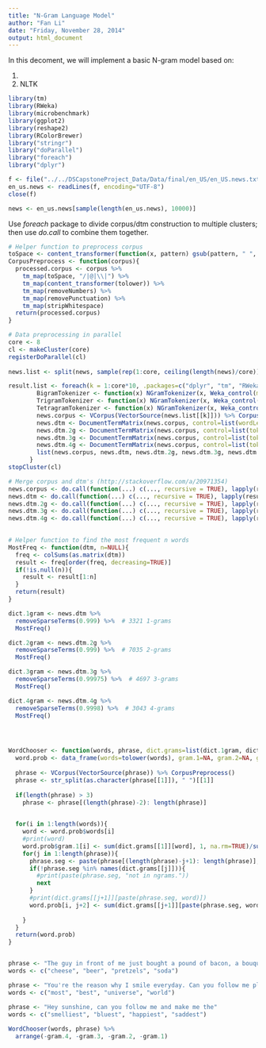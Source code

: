 ```yaml
---
title: "N-Gram Language Model"
author: "Fan Li"
date: "Friday, November 28, 2014"
output: html_document
---
```


In this decoment, we will implement a basic N-gram model based on:

1. 
2. NLTK

```r
library(tm)
library(RWeka)
library(microbenchmark)
library(ggplot2)
library(reshape2)
library(RColorBrewer)
library("stringr")
library("doParallel")
library("foreach")
library("dplyr")

f <- file("../../DSCapstoneProject_Data/Data/final/en_US/en_US.news.txt", "rb")
en_us.news <- readLines(f, encoding="UTF-8")
close(f)

news <- en_us.news[sample(length(en_us.news), 10000)]

```

Use *foreach* package to divide corpus/dtm construction to multiple clusters; then use *do.call* to combine them together.

```r
# Helper function to preprocess corpus
toSpace <- content_transformer(function(x, pattern) gsub(pattern, " ", x))
CorpusPreprocess <- function(corpus){
  processed.corpus <- corpus %>%
    tm_map(toSpace, "/|@|\\|") %>%
    tm_map(content_transformer(tolower)) %>%
    tm_map(removeNumbers) %>%
    tm_map(removePunctuation) %>%
    tm_map(stripWhitespace)
  return(processed.corpus)
}

# Data preprocessing in parallel
core <- 8
cl <- makeCluster(core)
registerDoParallel(cl)
  
news.list <- split(news, sample(rep(1:core, ceiling(length(news)/core))[1:length(news)]))

result.list <- foreach(k = 1:core*10, .packages=c("dplyr", "tm", "RWeka")) %dopar% {
        BigramTokenizer <- function(x) NGramTokenizer(x, Weka_control(min = 2, max = 2))
        TrigramTokenizer <- function(x) NGramTokenizer(x, Weka_control(min = 3, max = 3))
        TetragramTokenizer <- function(x) NGramTokenizer(x, Weka_control(min = 4, max = 4))
        news.corpus <- VCorpus(VectorSource(news.list[[k]])) %>% CorpusPreprocess()
        news.dtm <- DocumentTermMatrix(news.corpus, control=list(wordLengths=c(1,Inf)))
        news.dtm.2g <- DocumentTermMatrix(news.corpus, control=list(tokenize = BigramTokenizer))
        news.dtm.3g <- DocumentTermMatrix(news.corpus, control=list(tokenize = TrigramTokenizer))
        news.dtm.4g <- DocumentTermMatrix(news.corpus, control=list(tokenize = TetragramTokenizer))
        list(news.corpus, news.dtm, news.dtm.2g, news.dtm.3g, news.dtm.4g)
      }
stopCluster(cl)

# Merge corpus and dtm's (http://stackoverflow.com/a/20971354)
news.corpus <- do.call(function(...) c(..., recursive = TRUE), lapply(result.list, function(x) x[[1]]))
news.dtm <- do.call(function(...) c(..., recursive = TRUE), lapply(result.list, function(x) x[[2]]))
news.dtm.2g <- do.call(function(...) c(..., recursive = TRUE), lapply(result.list, function(x) x[[3]]))
news.dtm.3g <- do.call(function(...) c(..., recursive = TRUE), lapply(result.list, function(x) x[[4]]))
news.dtm.4g <- do.call(function(...) c(..., recursive = TRUE), lapply(result.list, function(x) x[[5]]))
  
```



```r
# Helper function to find the most frequent n words
MostFreq <- function(dtm, n=NULL){
  freq <- colSums(as.matrix(dtm))
  result <- freq[order(freq, decreasing=TRUE)]
  if(!is.null(n)){
    result <- result[1:n]
  }
  return(result)
}

```


```r
dict.1gram <- news.dtm %>%
  removeSparseTerms(0.999) %>%  # 3321 1-grams
  MostFreq()

dict.2gram <- news.dtm.2g %>%
  removeSparseTerms(0.999) %>%  # 7035 2-grams
  MostFreq()

dict.3gram <- news.dtm.3g %>%
  removeSparseTerms(0.99975) %>%  # 4697 3-grams
  MostFreq()

dict.4gram <- news.dtm.4g %>%
  removeSparseTerms(0.9998) %>%  # 3043 4-grams
  MostFreq()




WordChooser <- function(words, phrase, dict.grams=list(dict.1gram, dict.2gram, dict.3gram, dict.4gram)){
  word.prob <- data_frame(words=tolower(words), gram.1=NA, gram.2=NA, gram.3=NA, gram.4=NA)
  
  phrase <- VCorpus(VectorSource(phrase)) %>% CorpusPreprocess()
  phrase <- str_split(as.character(phrase[[1]]), " ")[[1]]
  
  if(length(phrase) > 3)
    phrase <- phrase[(length(phrase)-2): length(phrase)]

  
  for(i in 1:length(words)){
    word <- word.prob$words[i]
    #print(word)
    word.prob$gram.1[i] <- sum(dict.grams[[1]][word], 1, na.rm=TRUE)/sum(dict.grams[[1]])
    for(j in 1:length(phrase)){
      phrase.seg <- paste(phrase[(length(phrase)-j+1): length(phrase)], collapse=" ")
      if(!phrase.seg %in% names(dict.grams[[j]])){
        #print(paste(phrase.seg, "not in ngrams."))
        next
      }      
      #print(dict.grams[[j+1]][paste(phrase.seg, word)])
      word.prob[i, j+2] <- sum(dict.grams[[j+1]][paste(phrase.seg, word)], 1, na.rm=TRUE)/dict.grams[[j]][phrase.seg]
      
    }
  }
  return(word.prob)
}


phrase <- "The guy in front of me just bought a pound of bacon, a bouquet, and a case of"
words <- c("cheese", "beer", "pretzels", "soda")

phrase <- "You're the reason why I smile everyday. Can you follow me please? It would mean the"
words <- c("most", "best", "universe", "world")

phrase <- "Hey sunshine, can you follow me and make me the"
words <- c("smelliest", "bluest", "happiest", "saddest")
  
WordChooser(words, phrase) %>%
  arrange(-gram.4, -gram.3, -gram.2, -gram.1) 


```
















































